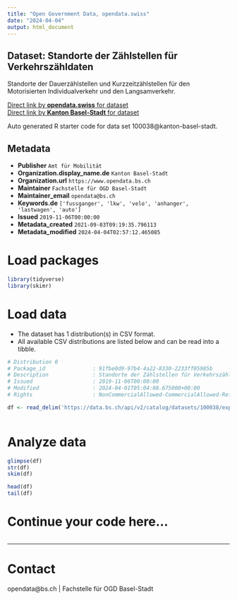```yaml
---
title: "Open Government Data, opendata.swiss"
date: "2024-04-04"
output: html_document
---
```


## Dataset: Standorte der Zählstellen für Verkehrszähldaten

Standorte der Dauerzählstellen und Kurzzeitzählstellen für den Motorisierten Individualverkehr und den Langsamverkehr.

[Direct link by **opendata.swiss** for dataset](https://opendata.swiss/de/dataset/standorte-der-zahlstellen-fur-verkehrszahldaten)<br>
[Direct link by **Kanton Basel-Stadt** for dataset](https://data.bs.ch/explore/dataset/100038/)

Auto generated R starter code for data set 100038@kanton-basel-stadt.

## Metadata

- **Publisher** `Amt für Mobilität`
- **Organization.display_name.de** `Kanton Basel-Stadt`
- **Organization.url** `https://www.opendata.bs.ch`
- **Maintainer** `Fachstelle für OGD Basel-Stadt`
- **Maintainer_email** `opendata@bs.ch`
- **Keywords.de** `['fussganger', 'lkw', 'velo', 'anhanger', 'lastwagen', 'auto']`
- **Issued** `2019-11-06T00:00:00`
- **Metadata_created** `2021-09-03T09:19:35.796113`
- **Metadata_modified** `2024-04-04T02:57:12.465085`


# Load packages

```r

library(tidyverse)
library(skimr)

```

# Load data

-   The dataset has 1 distribution(s) in CSV format.
-   All available CSV distributions are listed below and can be read into a tibble.

```r

# Distribution 0
# Package_id               : 91fbe0d9-97b4-4a22-8330-2233ff05985b
# Description              : Standorte der Zählstellen für Verkehrszähldaten (csv)
# Issued                   : 2019-11-06T00:00:00
# Modified                 : 2024-04-01T05:04:08.675000+00:00
# Rights                   : NonCommercialAllowed-CommercialAllowed-ReferenceRequired

df <- read_delim('https://data.bs.ch/api/v2/catalog/datasets/100038/exports/csv')



```

# Analyze data

```r

glimpse(df)
str(df)
skim(df)

head(df)
tail(df)

```

# Continue your code here...

```r

```

------------------------------------------------------------------------

# Contact

opendata@bs.ch | Fachstelle für OGD Basel-Stadt
